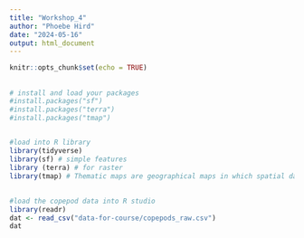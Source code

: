 ```yaml
---
title: "Workshop_4"
author: "Phoebe Hird"
date: "2024-05-16"
output: html_document
---
```


```r
knitr::opts_chunk$set(echo = TRUE)
```

## 

```r
# install and load your packages
#install.packages("sf") 
#install.packages("terra")
#install.packages("tmap")


#load into R library
library(tidyverse)
library(sf) # simple features
library (terra) # for raster
library(tmap) # Thematic maps are geographical maps in which spatial data distributions are visualized
```

## 

```r
#load the copepod data into R studio
library(readr)
dat <- read_csv("data-for-course/copepods_raw.csv")
dat


```

